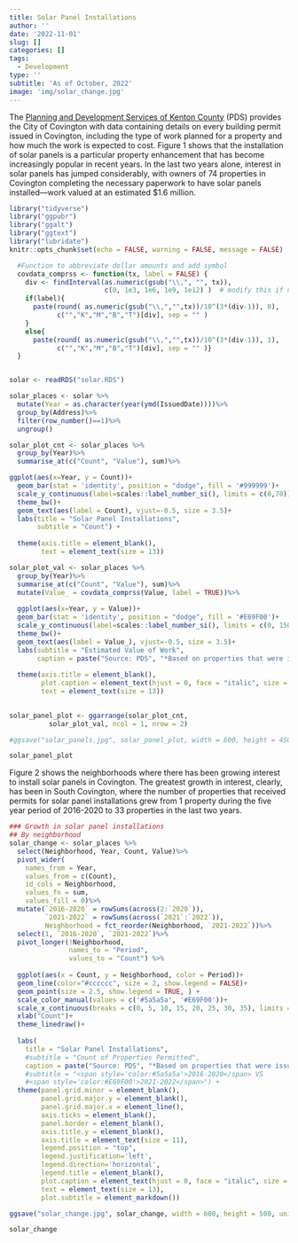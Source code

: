```yaml
---
title: Solar Panel Installations
author: ''
date: '2022-11-01'
slug: []
categories: []
tags:
  - Development
type: ''
subtitle: 'As of October, 2022'
image: 'img/solar_change.jpg'
---
```


The [Planning and Development Services of Kenton County](https://www.pdskc.org/) (PDS) provides the City of Covington with data containing details on every building permit issued in Covington, including the type of work planned for a property and how much the work is expected to cost.  Figure 1 shows that the installation of solar panels is a particular property enhancement that has become increasingly popular in recent years.  In the last two years alone, interest in solar panels has jumped considerably, with owners of 74 properties in Covington completing the necessary paperwork to have solar panels installed---work valued at an estimated $1.6 million.


```r
library("tidyverse")
library("ggpubr")
library("ggalt")
library("ggtext")
library("lubridate")
knitr::opts_chunk$set(echo = FALSE, warning = FALSE, message = FALSE)

  #Function to abbreviate dollar amounts and add symbol
  covdata_comprss <- function(tx, label = FALSE) { 
    div <- findInterval(as.numeric(gsub("\\,", "", tx)), 
                        c(0, 1e3, 1e6, 1e9, 1e12) )  # modify this if negative numbers are possible
    if(label){
      paste(round( as.numeric(gsub("\\,","",tx))/10^(3*(div-1)), 0), 
            c("","K","M","B","T")[div], sep = "" )
    }
    else{
      paste(round( as.numeric(gsub("\\,","",tx))/10^(3*(div-1)), 1), 
            c("","K","M","B","T")[div], sep = "" )}
  }


solar <- readRDS("solar.RDS")


```




```r

solar_places <- solar %>%
  mutate(Year = as.character(year(ymd(IssuedDate))))%>%
  group_by(Address)%>%
  filter(row_number()==1)%>%
  ungroup()

solar_plot_cnt <- solar_places %>%
  group_by(Year)%>%
  summarise_at(c("Count", "Value"), sum)%>%

ggplot(aes(x=Year, y = Count))+
  geom_bar(stat = 'identity', position = "dodge", fill = '#999999')+
  scale_y_continuous(label=scales::label_number_si(), limits = c(0,70))+
  theme_bw()+
  geom_text(aes(label = Count), vjust=-0.5, size = 3.5)+
  labs(title = "Solar Panel Installations", 
       subtitle = "Count") +
  
  theme(axis.title = element_blank(),
        text = element_text(size = 13))

solar_plot_val <- solar_places %>%
  group_by(Year)%>%
  summarise_at(c("Count", "Value"), sum)%>%
  mutate(Value_ = covdata_comprss(Value, label = TRUE))%>%
  
  ggplot(aes(x=Year, y = Value))+
  geom_bar(stat = 'identity', position = "dodge", fill = '#E69F00')+
  scale_y_continuous(label=scales::label_number_si(), limits = c(0, 1500000))+
  theme_bw()+
  geom_text(aes(label = Value_), vjust=-0.5, size = 3.5)+
  labs(subtitle = "Estimated Value of Work",
       caption = paste("Source: PDS", "*Based on properties that were issued permits", sep = "\n"))+
  
  theme(axis.title = element_blank(),
        plot.caption = element_text(hjust = 0, face = "italic", size = 10),
        text = element_text(size = 13))
  

solar_panel_plot <- ggarrange(solar_plot_cnt,
          solar_plot_val, ncol = 1, nrow = 2)

#ggsave("solar_panels.jpg", solar_panel_plot, width = 600, height = 450, units = "px", dpi = 120)

solar_panel_plot

```


Figure 2 shows the neighborhoods where there has been growing interest to install solar panels in Covington.  The greatest growth in interest, clearly, has been in South Covington, where the number of properties that received permits for solar panel installations grew from 1 property during the five year period of 2016-2020 to 33 properties in the last two years.   



```r


### Growth in solar panel installations
## By neighborhood
solar_change <- solar_places %>%
  select(Neighborhood, Year, Count, Value)%>%
  pivot_wider(
    names_from = Year,
    values_from = c(Count),
    id_cols = Neighborhood,
    values_fn = sum,
    values_fill = 0)%>%
  mutate(`2016-2020` = rowSums(across(2:`2020`)),
         `2021-2022` = rowSums(across(`2021`:`2022`)),
         Neighborhood = fct_reorder(Neighborhood, `2021-2022`))%>%
  select(1, `2016-2020`, `2021-2022`)%>%
  pivot_longer(!Neighborhood,
               names_to = "Period",
               values_to = "Count") %>%
  
  ggplot(aes(x = Count, y = Neighborhood, color = Period))+
  geom_line(color="#cccccc", size = 2, show.legend = FALSE)+
  geom_point(size = 2.5, show.legend = TRUE, ) +
  scale_color_manual(values = c('#5a5a5a', '#E69F00'))+
  scale_x_continuous(breaks = c(0, 5, 10, 15, 20, 25, 30, 35), limits = c(0, 35))+
  xlab("Count")+
  theme_linedraw()+
  
  labs(
    title = "Solar Panel Installations",
    #subtitle = "Count of Properties Permitted",
    caption = paste("Source: PDS", "*Based on properties that were issued permits", sep = "\n"))+
    #subtitle = "<span style='color:#5a5a5a'>2016-2020</span> VS
    #<span style='color:#E69F00'>2021-2022</span>") +
  theme(panel.grid.minor = element_blank(),
        panel.grid.major.y = element_blank(),
        panel.grid.major.x = element_line(),
        axis.ticks = element_blank(),
        panel.border = element_blank(),
        axis.title.y = element_blank(),
        axis.title = element_text(size = 11),
        legend.position = "top",
        legend.justification='left',
        legend.direction='horizontal',
        legend.title = element_blank(),
        plot.caption = element_text(hjust = 0, face = "italic", size = 10),
        text = element_text(size = 13),
        plot.subtitle = element_markdown())

ggsave("solar_change.jpg", solar_change, width = 600, height = 500, units = "px", dpi = 120)

solar_change

```



